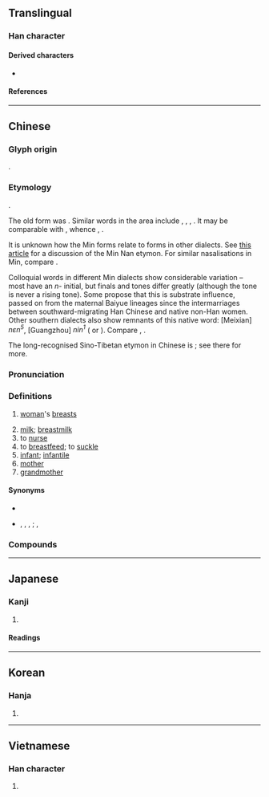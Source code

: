 {{also|嬭}}
{{character info}}
==Translingual==
{{stroke order|strokes=5}}

===Han character===
{{Han char|rn=38|rad=女|as=02|sn=5|four=47427|canj=VNHS|ids=⿰女乃}}

====Derived characters====
* {{l|mul|[[𣐨]], [[𫇵]], [[𪺫]]}}

====References====
{{Han ref|kx=0255.021|dkj=06043|dj=0518.030|hdz=21024.060|uh=5976}}

----

==Chinese==
{{zh-forms|alt=嬭}}

===Glyph origin===
{{Han etym}}
{{Han compound|女|乃|ls=psc|c1=s|c2=p}}.

===Etymology===
{{unk|zh}}.

The old form was {{zh-l|嬭}}. Similar words in the area include {{cog|hmx-pro|*niaʔ²ᴰ|t=mother}}, {{cog|bo|ཨ་ནེ}}, {{m|bo|ནེ་ནེ||paternal aunt}}, {{cog|km|ញី||female}}. It may be comparable with {{cog|sit-pro|*s-nja-n|t=breast; milk; suck}}, whence {{cog|ii|ꑍ|t=liquid milk}}, {{m|ii|ꀉꆂ|t=breast; milk}}.

It is unknown how the Min forms relate to forms in other dialects. See [http://twblg.dict.edu.tw/holodict_new/iongji/pdf/annesia370pdf.pdf this article] for a discussion of the Min Nan etymon. For similar nasalisations in Min, compare {{zh-l|耳}}.

Colloquial words in different Min dialects show considerable variation – most have an ''n''- initial, but finals and tones differ greatly (although the tone is never a rising tone). Some propose that this is substrate influence, passed on from the maternal Baiyue lineages since the intermarriages between southward-migrating Han Chinese and native non-Han women. Other southern dialects also show remnants of this native word: {{cog|hak|-}} [Meixian] ''nɛn<sup>5</sup>'', {{cog|yue|-}} [Guangzhou] ''nin<sup>1</sup>'' ({{zh-l|*姩}} or {{zh-l|*𢆡}}). Compare {{cog|th|นม|t=breast; breastmilk}}, {{cog|za|noemz|t=breast; breastmilk}}.

The long-recognised Sino-Tibetan etymon in Chinese is {{och-l|乳}}; see there for more.

===Pronunciation===
{{zh-pron
|m=nǎi
|dg=нэ2
|c=naai5,naai5-1
|g=lai3/lai1
|g_note=lai1 - only used in {{zh-l|*奶子|paternal grandmother}}
|h=pfs=nâi;gd=nai1
|j=nai2
|mb=nâing/nǎi/na̿i
|mb_note=nâing - colloquial
|md=nĕng/nèng/nā̤/nāi
|md_note=nĕng - colloquial (“breast”); nèng - colloquial (“breastmilk”); nā̤ - colloquial; nāi - literary
|mn=xm,tp,tn,mg,sg:ni/qz,lk,sx,km,hc:lin/zz,kh,yl,tc,pn:leng/zz:nee/tw:ne/tw:nai/nái
|mn_note=ni/lin/leng - colloquial (“breast; milk; milk-like beverage; rubber; handle”); nee - variant of leng, colloquial (“breast; milk”); ne - colloquial (children’s speech, “breast; breastmilk”); nai - colloquial (“to behave like a spoiled brat”); nái - literary
|mn-t=ni6/ni1/nai2
|mn-t_note=ni6 - colloquial; ni1 - colloquial; nai2 - literary
|w=3na
|x=lai3
|mc=y
|oc=y
|ma=Zh-nǎi.oga
|cat=n
}}

===Definitions===
{{zh-hanzi}}

# [[woman]]'s [[breast]]s
#: {{zh-x|開車 不 摸奶，摸奶 不 開車|Do not fondle '''breasts''' while driving, and do not drive while fondling '''breasts'''.}}
# [[milk]]; [[breastmilk]]
# to [[nurse]]
# to [[breastfeed]]; to [[suckle]]
# [[infant]]; [[infantile]]
# [[mother]]
# [[grandmother]]

====Synonyms====
* {{zh-l|乳|breast; breastmilk}}
* {{sense|milk}} {{zh-l|乳汁}}, {{zh-l|奶汁}}, {{zh-l|奶水}}, {{zh-l|奶子}}; {{q|Xiang}} {{zh-l|奶唧唧}}, {{zh-l|*唧唧}}

===Compounds===
{{zh-der|師奶|二奶|牛奶|奶奶|奶頭|酸奶|奶牛|奶罩|吃奶|產奶|奶茶|奶白|奶爸|奶粉|羊奶|豆奶|奶酪|奶酒|奶水|奶油|催奶|奶公|奶名|奶品|奶嘴|奶娘|奶媽|奶嬤嬤|奶子|奶子酒|奶捲|奶昔|奶毛|奶牙|奶瓶|奶皮|奶積|奶精|奶膀子|奶餅|姑奶奶|姨奶|姨奶奶|小奶奶|少奶奶|摘奶|斷奶|漾奶|牛奶糖|老奶奶|舅奶奶|花奶奶|親奶奶|酸牛奶|鮮奶|鮮奶油|全脂奶粉|嬰兒奶粉|脫脂奶粉|飼料奶粉|小奶狗|肨奶:hàng-leng|奶母:leng-bú|人奶}}

{{zh-cat|Intermediate}}

----

==Japanese==

===Kanji===
{{ja-kanji|grade=|rs=女02}}

# {{rfdef|ja|sort=女02}}

====Readings====
{{ja-readings
|goon=ない, ね
|kanon=だい
|kun=ちち-, はぐく-む}}

----

==Korean==

===Hanja===
{{ko-hanja|젖|내}}

# {{rfdef|ko|sort=女02}}

----

==Vietnamese==

===Han character===
{{vi-hantu|[[nãi]], [[nái]]|rs=女02}}

# {{rfdef|vi|sort=女02}}